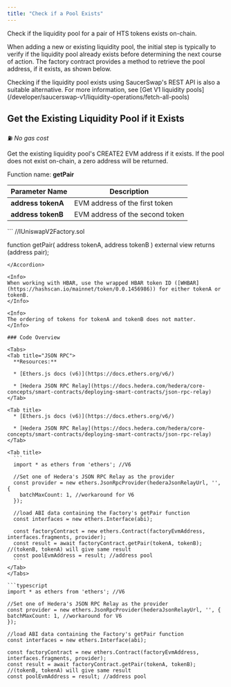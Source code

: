 ```yaml
---
title: "Check if a Pool Exists"
---
```


Check if the liquidity pool for a pair of HTS tokens exists on-chain.

When adding a new or existing liquidity pool, the initial step is typically to verify if the liquidity pool already exists before determining the next course of action. The factory contract provides a method to retrieve the pool address, if it exists, as shown below.

<Check>
  Checking if the liquidity pool exists using SaucerSwap's REST API is also a suitable alternative. For more information, see [Get V1 liquidity pools](/developer/saucerswap-v1/liquidity-operations/fetch-all-pools)
</Check>

## Get the Existing Liquidity Pool if it Exists

⛽ *No gas cost*

Get the existing liquidity pool's CREATE2 EVM address if it exists. If the pool does not exist on-chain, a zero address will be returned.

Function name: **getPair**

| Parameter Name     | Description                     |
| ------------------ | ------------------------------- |
| **address tokenA** | EVM address of the first token  |
| **address tokenB** | EVM address of the second token |

<Accordion title="Solidity Interface">
  ```
  //IUniswapV2Factory.sol

  function getPair(
    address tokenA,
    address tokenB
  ) external view returns (address pair);
  ```
</Accordion>

<Info>
  When working with HBAR, use the wrapped HBAR token ID ([WHBAR](https://hashscan.io/mainnet/token/0.0.1456986)) for either tokenA or tokenB.
</Info>

<Info>
  The ordering of tokens for tokenA and tokenB does not matter.
</Info>

### Code Overview

<Tabs>
  <Tab title="JSON RPC">
    **Resources:**

    * [Ethers.js docs (v6)](https://docs.ethers.org/v6/)

    * [Hedera JSON RPC Relay](https://docs.hedera.com/hedera/core-concepts/smart-contracts/deploying-smart-contracts/json-rpc-relay)
  </Tab>

  <Tab title>
    * [Ethers.js docs (v6)](https://docs.ethers.org/v6/)

    * [Hedera JSON RPC Relay](https://docs.hedera.com/hedera/core-concepts/smart-contracts/deploying-smart-contracts/json-rpc-relay)
  </Tab>

  <Tab title>
    ```
    import * as ethers from 'ethers'; //V6

    //Set one of Hedera's JSON RPC Relay as the provider
    const provider = new ethers.JsonRpcProvider(hederaJsonRelayUrl, '', {
      batchMaxCount: 1, //workaround for V6
    });

    //load ABI data containing the Factory's getPair function
    const interfaces = new ethers.Interface(abi);

    const factoryContract = new ethers.Contract(factoryEvmAddress, interfaces.fragments, provider);
    const result = await factoryContract.getPair(tokenA, tokenB); //(tokenB, tokenA) will give same result
    const poolEvmAddress = result; //address pool
    ```
  </Tab>
</Tabs>

```typescript
import * as ethers from 'ethers'; //V6

//Set one of Hedera's JSON RPC Relay as the provider
const provider = new ethers.JsonRpcProvider(hederaJsonRelayUrl, '', {
  batchMaxCount: 1, //workaround for V6
});

//load ABI data containing the Factory's getPair function
const interfaces = new ethers.Interface(abi);

const factoryContract = new ethers.Contract(factoryEvmAddress, interfaces.fragments, provider);
const result = await factoryContract.getPair(tokenA, tokenB); //(tokenB, tokenA) will give same result
const poolEvmAddress = result; //address pool
```